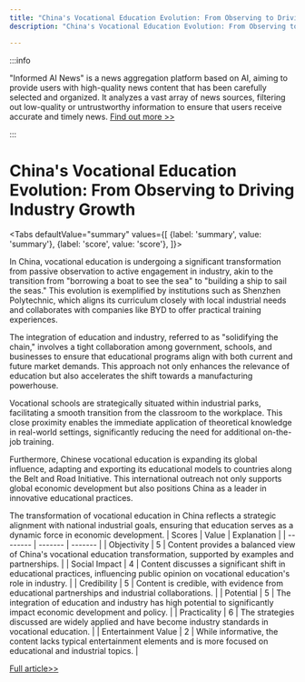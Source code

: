 ```yaml
---
title: "China's Vocational Education Evolution: From Observing to Driving Industry Growth"
description: "China's Vocational Education Evolution: From Observing to Driving Industry Growth"

---
```



:::info

"Informed AI News" is a news aggregation platform based on AI, aiming to provide users with high-quality news content that has been carefully selected and organized. It analyzes a vast array of news sources, filtering out low-quality or untrustworthy information to ensure that users receive accurate and timely news.  [Find out more >>](/)

:::

# China's Vocational Education Evolution: From Observing to Driving Industry Growth


<Tabs
	defaultValue="summary"
	values={[
	{label: 'summary', value: 'summary'},
	{label: 'score', value: 'score'},
]}>
<TabItem value="summary">


In China, vocational education is undergoing a significant transformation from passive observation to active engagement in industry, akin to the transition from "borrowing a boat to see the sea" to "building a ship to sail the seas." This evolution is exemplified by institutions such as Shenzhen Polytechnic, which aligns its curriculum closely with local industrial needs and collaborates with companies like BYD to offer practical training experiences.

The integration of education and industry, referred to as "solidifying the chain," involves a tight collaboration among government, schools, and businesses to ensure that educational programs align with both current and future market demands. This approach not only enhances the relevance of education but also accelerates the shift towards a manufacturing powerhouse.

Vocational schools are strategically situated within industrial parks, facilitating a smooth transition from the classroom to the workplace. This close proximity enables the immediate application of theoretical knowledge in real-world settings, significantly reducing the need for additional on-the-job training.

Furthermore, Chinese vocational education is expanding its global influence, adapting and exporting its educational models to countries along the Belt and Road Initiative. This international outreach not only supports global economic development but also positions China as a leader in innovative educational practices.

The transformation of vocational education in China reflects a strategic alignment with national industrial goals, ensuring that education serves as a dynamic force in economic development.
</TabItem>
<TabItem value="score">
	| Scores     | Value   | Explanation |
	| -------- | ------- | ------- |
	| Objectivity  | 5    | Content provides a balanced view of China's vocational education transformation, supported by examples and partnerships.    |
	| Social Impact | 4     | Content discusses a significant shift in educational practices, influencing public opinion on vocational education's role in industry.    |
	| Credibility    | 5    | Content is credible, with evidence from educational partnerships and industrial collaborations.    |
	| Potential    | 5    | The integration of education and industry has high potential to significantly impact economic development and policy.    |
	| Practicality    | 6    | The strategies discussed are widely applied and have become industry standards in vocational education.    |
	| Entertainment Value    | 2    | While informative, the content lacks typical entertainment elements and is more focused on educational and industrial topics.    |
</TabItem>
</Tabs>

[Full article>>](https://china.cankaoxiaoxi.com/#/detailsPage/ruick/b75adf40e1f348aea1033b9f86896f59/1/2024-06-20)
